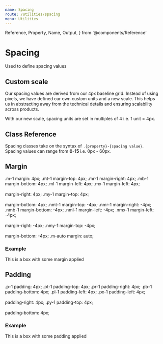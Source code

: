 ```yaml
---
name: Spacing
route: /utilities/spacing
menu: Utilities
---
```


  Reference,
  Property,
  Name,
  Output,
} from '@components/Reference'

# Spacing

Used to define spacing values

## Custom scale

Our spacing values are derived from our 4px baseline grid. Instead of using pixels, we have defined our own custom units and a new scale. This helps us in abstracting away from the technical details and ensuring scalability across products.

With our new scale, spacing units are set in multiples of 4 i.e. 1 unit = 4px.

## Class Reference
Spacing classes take on the syntax of `.{property}-{spacing value}`. Spacing values can range from **0-15** i.e. 0px - 60px.

## Margin

<Reference>
    <Property>
        <Name> .m-1 </Name>
        <Output>margin: 4px;</Output>
    </Property>
    <Property>
        <Name> .mt-1 </Name>
        <Output>margin-top: 4px;</Output>
    </Property>
    <Property>
        <Name> .mr-1 </Name>
        <Output>margin-right: 4px;</Output>
    </Property>
    <Property>
        <Name> .mb-1 </Name>
        <Output>margin-bottom: 4px;</Output>
    </Property>
    <Property>
        <Name> .ml-1 </Name>
        <Output>margin-left: 4px;</Output>
    </Property>
    <Property>
        <Name> .mx-1 </Name>
        <Output>margin-left: 4px; <br /> <br />
        margin-right: 4px;</Output>
    </Property>
    <Property>
        <Name> .my-1 </Name>
        <Output>margin-top: 4px; <br /> <br />
        margin-bottom: 4px;</Output>
    </Property>
    <Property>
        <Name> .nmt-1 </Name>
        <Output>margin-top: -4px; </Output>
    </Property>
    <Property>
        <Name> .nmr-1 </Name>
        <Output>margin-right: -4px;</Output>
    </Property>
    <Property>
        <Name> .nmb-1 </Name>
        <Output>margin-bottom: -4px;</Output>
    </Property>
    <Property>
        <Name> .nml-1 </Name>
        <Output>margin-left: -4px;</Output>
    </Property>
    <Property>
        <Name> .nmx-1</Name>
        <Output>margin-left: -4px; <br /> <br />
        margin-right: -4px;</Output>
    </Property>
    <Property>
        <Name> .nmy-1 </Name>
        <Output>margin-top: -4px; <br /> <br />
        margin-bottom: -4px;</Output>
    </Property>
        <Property>
        <Name> .m-auto</Name>
        <Output>margin: auto;</Output>
    </Property>
</Reference>

### Example
<Spacer my={2} />

<Sandbox>
    <Sandbox.Preview>
        <div className="bs-auto br-no-repeat w-100p" style={{ height: '50px'}}>
            <div className="bs-solid">
                <div className="bg-primary-400 c-grey-80 mr-2 mt-12 ml-8">This is a box with some margin applied</div>
            </div>
        </div>
    </Sandbox.Preview>
      <Sandbox.Code>
            <div className="mr-2 mt-12 ml-4">
            </div>
  </Sandbox.Code>
</Sandbox>


## Padding

<Reference>
    <Property>
        <Name> .p-1 </Name>
        <Output>padding: 4px;</Output>
    </Property>
    <Property>
        <Name> .pt-1 </Name>
        <Output>padding-top: 4px;</Output>
    </Property>
    <Property>
        <Name> .pr-1 </Name>
        <Output>padding-right: 4px;</Output>
    </Property>
    <Property>
        <Name> .pb-1 </Name>
        <Output>padding-bottom: 4px;</Output>
    </Property>
    <Property>
        <Name> .pl-1 </Name>
        <Output>padding-left: 4px;</Output>
    </Property>
    <Property>
        <Name> .px-1 </Name>
        <Output>padding-left: 4px; <br /> <br />
        padding-right: 4px;</Output>
    </Property>
    <Property>
        <Name> .py-1 </Name>
        <Output>padding-top: 4px; <br /> <br />
        padding-bottom: 4px;</Output>
    </Property>
</Reference>

### Example
<Spacer my={2} />

<Sandbox>
    <Sandbox.Preview>
        <div className="bs-auto br-no-repeat w-100p" style={{ height: '50px'}}>
            <div className="bs-solid">
                <div className="bg-primary-400 c-grey-80 pt-4 pb-1 pl-1 pr-2">This is a box with some padding applied</div>
            </div>
        </div>
    </Sandbox.Preview>
      <Sandbox.Code>
            <div className="pt-4 pb-1 pl-1 pr-2">
            </div>
  </Sandbox.Code>
</Sandbox>